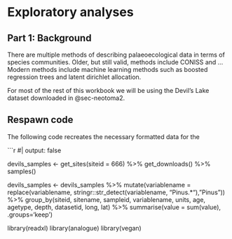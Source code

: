 # Exploratory analyses {#sec-explore}

## Part 1: Background

There are multiple methods of describing palaeoecological data in terms of species communities. Older, but still valid, methods include CONISS and ... Modern methods include machine learning methods such as boosted regression trees and latent dirichlet allocation.



For most of the rest of this workbook we will be using the Devil's Lake dataset downloaded in @sec-neotoma2.

::: {.callout-tip}
# Respawn code

The following code recreates the necessary formatted data for the

```r
#| output: false

devils_samples <- get_sites(siteid = 666) %>%
  get_downloads() %>%
  samples()

devils_samples <- devils_samples %>%
  mutate(variablename = replace(variablename,
                                stringr::str_detect(variablename, "Pinus.*"),
                                "Pinus")) %>%
  group_by(siteid, sitename,
           sampleid, variablename, units, age,
           agetype, depth, datasetid,
           long, lat) %>%
  summarise(value = sum(value), .groups='keep')

:::




library(readxl)
library(analogue)
library(vegan)